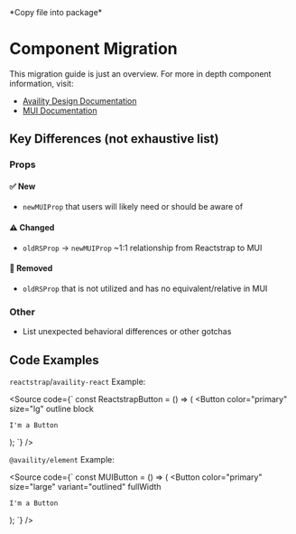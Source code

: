
<Meta title="BS4 Migration/Component" />
*Copy file into package*

# Component Migration

This migration guide is just an overview. For more in depth component information, visit:

- [Availity Design Documentation](https://design.availity.com/2e36e50c7/p/77f9e0-components/b/7234bb)
- [MUI Documentation](https://mui.com/material-ui/react-button/)

## Key Differences (not exhaustive list)

### Props

#### ✅ New

- `newMUIProp` that users will likely need or should be aware of

#### ⚠️ Changed

- `oldRSProp` -> `newMUIProp` ~1:1 relationship from Reactstrap to MUI

#### 🚫 Removed

- `oldRSProp` that is not utilized and has no equivalent/relative in MUI

### Other

- List unexpected behavioral differences or other gotchas

## Code Examples

`reactstrap`/`availity-react` Example:

<Source
  code={`
const ReactstrapButton = () => (
  <Button
    color="primary"
    size="lg"
    outline
    block
  >
    I'm a Button
  </Button>
);
`}
/>

`@availity/element` Example:

<Source
  code={`
const MUIButton = () => (
  <Button
    color="primary"
    size="large"
    variant="outlined"
    fullWidth
  >
    I'm a Button
  </Button>
);
`}
/>
